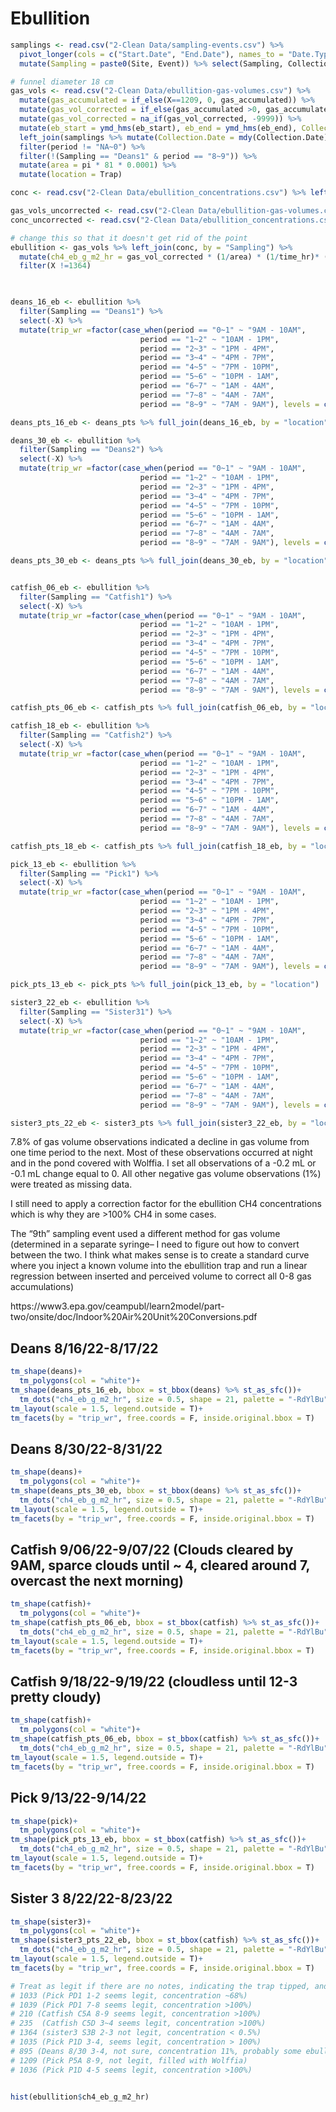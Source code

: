 # Ebullition

```r
samplings <- read.csv("2-Clean Data/sampling-events.csv") %>% 
  pivot_longer(cols = c("Start.Date", "End.Date"), names_to = "Date.Type", values_to = "Collection.Date") %>% 
  mutate(Sampling = paste0(Site, Event)) %>% select(Sampling, Collection.Date)

# funnel diameter 18 cm 
gas_vols <- read.csv("2-Clean Data/ebullition-gas-volumes.csv") %>% 
  mutate(gas_accumulated = if_else(X==1209, 0, gas_accumulated)) %>% 
  mutate(gas_vol_corrected = if_else(gas_accumulated >0, gas_accumulated, if_else(gas_accumulated < -0.2, -9999, 0))) %>% 
  mutate(gas_vol_corrected = na_if(gas_vol_corrected, -9999)) %>% 
  mutate(eb_start = ymd_hms(eb_start), eb_end = ymd_hms(eb_end), Collection.Date = date(eb_end)) %>% 
  left_join(samplings %>% mutate(Collection.Date = mdy(Collection.Date)), by = "Collection.Date") %>% 
  filter(period != "NA~0") %>% 
  filter(!(Sampling == "Deans1" & period == "8~9")) %>% 
  mutate(area = pi * 81 * 0.0001) %>% 
  mutate(location = Trap)

conc <- read.csv("2-Clean Data/ebullition_concentrations.csv") %>% left_join(samplings, by = "Collection.Date") %>% group_by(Sampling) %>% summarize(mean_ch4_ppm = mean(Undiluted.CH4.conc.ppm))

gas_vols_uncorrected <- read.csv("2-Clean Data/ebullition-gas-volumes.csv")
conc_uncorrected <- read.csv("2-Clean Data/ebullition_concentrations.csv") 

# change this so that it doesn't get rid of the point
ebullition <- gas_vols %>% left_join(conc, by = "Sampling") %>% 
  mutate(ch4_eb_g_m2_hr = gas_vol_corrected * (1/area) * (1/time_hr)* (1/10^6) * mean_ch4_ppm * (1/10^3) * 16.04 * (1/0.0821)* (1/293.15)) %>% 
  filter(X !=1364) 
  


deans_16_eb <- ebullition %>% 
  filter(Sampling == "Deans1") %>% 
  select(-X) %>% 
  mutate(trip_wr =factor(case_when(period == "0~1" ~ "9AM - 10AM", 
                             period == "1~2" ~ "10AM - 1PM", 
                             period == "2~3" ~ "1PM - 4PM", 
                             period == "3~4" ~ "4PM - 7PM", 
                             period == "4~5" ~ "7PM - 10PM", 
                             period == "5~6" ~ "10PM - 1AM", 
                             period == "6~7" ~ "1AM - 4AM", 
                             period == "7~8" ~ "4AM - 7AM", 
                             period == "8~9" ~ "7AM - 9AM"), levels = c("9AM - 10AM", "10AM - 1PM", "1PM - 4PM", "4PM - 7PM","7PM - 10PM", "10PM - 1AM", "1AM - 4AM", "4AM - 7AM", "7AM - 9AM")))

deans_pts_16_eb <- deans_pts %>% full_join(deans_16_eb, by = "location")

deans_30_eb <- ebullition %>% 
  filter(Sampling == "Deans2") %>% 
  select(-X) %>% 
  mutate(trip_wr =factor(case_when(period == "0~1" ~ "9AM - 10AM", 
                             period == "1~2" ~ "10AM - 1PM", 
                             period == "2~3" ~ "1PM - 4PM", 
                             period == "3~4" ~ "4PM - 7PM", 
                             period == "4~5" ~ "7PM - 10PM", 
                             period == "5~6" ~ "10PM - 1AM", 
                             period == "6~7" ~ "1AM - 4AM", 
                             period == "7~8" ~ "4AM - 7AM", 
                             period == "8~9" ~ "7AM - 9AM"), levels = c("9AM - 10AM", "10AM - 1PM", "1PM - 4PM", "4PM - 7PM","7PM - 10PM", "10PM - 1AM", "1AM - 4AM", "4AM - 7AM", "7AM - 9AM")))

deans_pts_30_eb <- deans_pts %>% full_join(deans_30_eb, by = "location")


catfish_06_eb <- ebullition %>% 
  filter(Sampling == "Catfish1") %>% 
  select(-X) %>% 
  mutate(trip_wr =factor(case_when(period == "0~1" ~ "9AM - 10AM", 
                             period == "1~2" ~ "10AM - 1PM", 
                             period == "2~3" ~ "1PM - 4PM", 
                             period == "3~4" ~ "4PM - 7PM", 
                             period == "4~5" ~ "7PM - 10PM", 
                             period == "5~6" ~ "10PM - 1AM", 
                             period == "6~7" ~ "1AM - 4AM", 
                             period == "7~8" ~ "4AM - 7AM", 
                             period == "8~9" ~ "7AM - 9AM"), levels = c("9AM - 10AM", "10AM - 1PM", "1PM - 4PM", "4PM - 7PM","7PM - 10PM", "10PM - 1AM", "1AM - 4AM", "4AM - 7AM", "7AM - 9AM")))

catfish_pts_06_eb <- catfish_pts %>% full_join(catfish_06_eb, by = "location")

catfish_18_eb <- ebullition %>% 
  filter(Sampling == "Catfish2") %>% 
  select(-X) %>% 
  mutate(trip_wr =factor(case_when(period == "0~1" ~ "9AM - 10AM", 
                             period == "1~2" ~ "10AM - 1PM", 
                             period == "2~3" ~ "1PM - 4PM", 
                             period == "3~4" ~ "4PM - 7PM", 
                             period == "4~5" ~ "7PM - 10PM", 
                             period == "5~6" ~ "10PM - 1AM", 
                             period == "6~7" ~ "1AM - 4AM", 
                             period == "7~8" ~ "4AM - 7AM", 
                             period == "8~9" ~ "7AM - 9AM"), levels = c("9AM - 10AM", "10AM - 1PM", "1PM - 4PM", "4PM - 7PM","7PM - 10PM", "10PM - 1AM", "1AM - 4AM", "4AM - 7AM", "7AM - 9AM")))

catfish_pts_18_eb <- catfish_pts %>% full_join(catfish_18_eb, by = "location")

pick_13_eb <- ebullition %>% 
  filter(Sampling == "Pick1") %>% 
  select(-X) %>% 
  mutate(trip_wr =factor(case_when(period == "0~1" ~ "9AM - 10AM", 
                             period == "1~2" ~ "10AM - 1PM", 
                             period == "2~3" ~ "1PM - 4PM", 
                             period == "3~4" ~ "4PM - 7PM", 
                             period == "4~5" ~ "7PM - 10PM", 
                             period == "5~6" ~ "10PM - 1AM", 
                             period == "6~7" ~ "1AM - 4AM", 
                             period == "7~8" ~ "4AM - 7AM", 
                             period == "8~9" ~ "7AM - 9AM"), levels = c("9AM - 10AM", "10AM - 1PM", "1PM - 4PM", "4PM - 7PM","7PM - 10PM", "10PM - 1AM", "1AM - 4AM", "4AM - 7AM", "7AM - 9AM")))

pick_pts_13_eb <- pick_pts %>% full_join(pick_13_eb, by = "location")

sister3_22_eb <- ebullition %>% 
  filter(Sampling == "Sister31") %>% 
  select(-X) %>% 
  mutate(trip_wr =factor(case_when(period == "0~1" ~ "9AM - 10AM", 
                             period == "1~2" ~ "10AM - 1PM", 
                             period == "2~3" ~ "1PM - 4PM", 
                             period == "3~4" ~ "4PM - 7PM", 
                             period == "4~5" ~ "7PM - 10PM", 
                             period == "5~6" ~ "10PM - 1AM", 
                             period == "6~7" ~ "1AM - 4AM", 
                             period == "7~8" ~ "4AM - 7AM", 
                             period == "8~9" ~ "7AM - 9AM"), levels = c("9AM - 10AM", "10AM - 1PM", "1PM - 4PM", "4PM - 7PM","7PM - 10PM", "10PM - 1AM", "1AM - 4AM", "4AM - 7AM", "7AM - 9AM")))

sister3_pts_22_eb <- sister3_pts %>% full_join(sister3_22_eb, by = "location")
```


7.8% of gas volume observations indicated a decline in gas volume from one time period to the next. Most of these observations occurred at night and in the pond covered with Wolffia. I set all observations of a -0.2 mL or -0.1 mL change equal to 0. All other negative gas volume observations (1%) were treated as missing data. 

I still need to apply a correction factor for the ebullition CH4 concentrations which is why they are >100% CH4 in some cases.

The "9th" sampling event used a different method for gas volume (determined in a separate syringe-- I need to figure out how to convert between the two. I think what makes sense is to create a standard curve where you inject a known volume into the ebullition trap and run a linear regression between inserted and perceived volume to correct all 0-8 gas accumulations) 

https://www3.epa.gov/ceampubl/learn2model/part-two/onsite/doc/Indoor%20Air%20Unit%20Conversions.pdf

## Deans 8/16/22-8/17/22
```r
tm_shape(deans)+
  tm_polygons(col = "white")+
tm_shape(deans_pts_16_eb, bbox = st_bbox(deans) %>% st_as_sfc())+
  tm_dots("ch4_eb_g_m2_hr", size = 0.5, shape = 21, palette = "-RdYlBu", midpoint = NA, title = "CH4 flux (g/m2/hr)")+
tm_layout(scale = 1.5, legend.outside = T)+
tm_facets(by = "trip_wr", free.coords = F, inside.original.bbox = T)
```

## Deans 8/30/22-8/31/22
```r
tm_shape(deans)+
  tm_polygons(col = "white")+
tm_shape(deans_pts_30_eb, bbox = st_bbox(deans) %>% st_as_sfc())+
  tm_dots("ch4_eb_g_m2_hr", size = 0.5, shape = 21, palette = "-RdYlBu", midpoint = NA, title = "CH4 flux (g/m2/hr)")+
tm_layout(scale = 1.5, legend.outside = T)+
tm_facets(by = "trip_wr", free.coords = F, inside.original.bbox = T)
```

## Catfish 9/06/22-9/07/22 (Clouds cleared by 9AM, sparce clouds until ~ 4, cleared around 7, overcast the next morning)
```r
tm_shape(catfish)+
  tm_polygons(col = "white")+
tm_shape(catfish_pts_06_eb, bbox = st_bbox(catfish) %>% st_as_sfc())+
  tm_dots("ch4_eb_g_m2_hr", size = 0.5, shape = 21, palette = "-RdYlBu", midpoint = NA, title = "CH4 flux (g/m2/hr)")+
tm_layout(scale = 1.5, legend.outside = T)+
tm_facets(by = "trip_wr", free.coords = F, inside.original.bbox = T)
```

## Catfish 9/18/22-9/19/22 (cloudless until 12-3 pretty cloudy)
```r
tm_shape(catfish)+
  tm_polygons(col = "white")+
tm_shape(catfish_pts_06_eb, bbox = st_bbox(catfish) %>% st_as_sfc())+
  tm_dots("ch4_eb_g_m2_hr", size = 0.5, shape = 21, palette = "-RdYlBu", midpoint = NA, title = "CH4 flux (g/m2/hr)")+
tm_layout(scale = 1.5, legend.outside = T)+
tm_facets(by = "trip_wr", free.coords = F, inside.original.bbox = T)
```

## Pick 9/13/22-9/14/22
```r
tm_shape(pick)+
  tm_polygons(col = "white")+
tm_shape(pick_pts_13_eb, bbox = st_bbox(catfish) %>% st_as_sfc())+
  tm_dots("ch4_eb_g_m2_hr", size = 0.5, shape = 21, palette = "-RdYlBu", midpoint = NA, title = "CH4 flux (g/m2/hr)")+
tm_layout(scale = 1.5, legend.outside = T)+
tm_facets(by = "trip_wr", free.coords = F, inside.original.bbox = T)
```

## Sister 3 8/22/22-8/23/22
```r
tm_shape(sister3)+
  tm_polygons(col = "white")+
tm_shape(sister3_pts_22_eb, bbox = st_bbox(catfish) %>% st_as_sfc())+
  tm_dots("ch4_eb_g_m2_hr", size = 0.5, shape = 21, palette = "-RdYlBu", midpoint = NA, title = "CH4 flux (g/m2/hr)")+
tm_layout(scale = 1.5, legend.outside = T)+
tm_facets(by = "trip_wr", free.coords = F, inside.original.bbox = T)
```

```r
# Treat as legit if there are no notes, indicating the trap tipped, and concentration is indicative of ebullition 
# 1033 (Pick PD1 1-2 seems legit, concentration ~68%)
# 1039 (Pick PD1 7-8 seems legit, concentration >100%)
# 210 (Catfish C5A 8-9 seems legit, concentration >100%)
# 235  (Catfish C5D 3~4 seems legit, concentration >100%)
# 1364 (sister3 S3B 2-3 not legit, concentration < 0.5%)
# 1035 (Pick P1D 3-4, seems legit, concentration > 100%)
# 895 (Deans 8/30 3-4, not sure, concentration 11%, probably some ebullition but maybe mixed with atmospheric, but some of the combo concentrations are low)
# 1209 (Pick P5A 8-9, not legit, filled with Wolffia)
# 1036 (Pick P1D 4-5 seems legit, concentration >100%)


hist(ebullition$ch4_eb_g_m2_hr)
```

